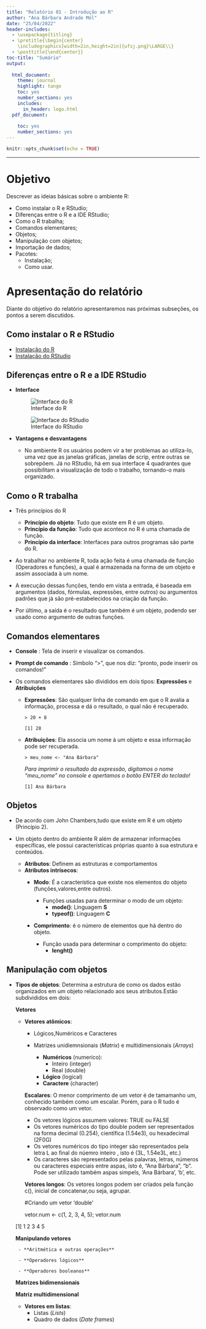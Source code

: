 ```yaml
---
title: "Relatório 01 - Introdução ao R"
author: "Ana Bárbara Andrade Mól"
date: "25/04/2022"
header-includes:
  - \usepackage{titling}
  - \pretitle{\begin{center}
    \includegraphics[width=2in,height=2in]{ufsj.png}\LARGE\\}
  - \posttitle{\end{center}}
toc-title: "Sumário"
output:
  
  html_document:
    theme: journal
    highlight: tango
    toc: yes
    number_sections: yes
    includes:
      in_header: logo.html
  pdf_document:
    
    toc: yes
    number_sections: yes
---
```


```r
knitr::opts_chunk$set(echo = TRUE)
```
--- 

# Objetivo

Descrever as ideias básicas sobre o ambiente R:

 - Como instalar o R e RStudio;
 - Diferenças entre o R e a IDE RStudio;
 - Como o R trabalha;
 - Comandos elementares;
 - Objetos;
 - Manipulação com objetos;
 - Importação de dados;
 - Pacotes:
   - Instalação;
   - Como usar.
 

# Apresentação do relatório

Diante do objetivo do relatório apresentaremos nas próximas subseções, os pontos a serem discutidos.

## Como instalar o R e RStudio

 - [Instalação do R](https://cran.r-project.org/bin/windows/base/)
 - [Instalação do RStudio](https://www.rstudio.com/products/rstudio/download/#download)

## Diferenças entre o R e a IDE RStudio

 - **Interface** 
 
   ![Interface do R](interfacedor.jpg)
  
   ![Interface do RStudio](interfacedorstudio.jpg)
 
 - **Vantagens e desvantagens** 
   
   - No ambiente R os usuários podem vir a ter problemas ao utiliza-lo, uma vez que as janelas gráficas, janelas de scrip, entre outras se sobrepõem. Já no RStudio, há em sua interface 4 quadrantes que possibilitam a visualização de todo o trabalho, tornando-o mais organizado.
   
## Como o R trabalha 
 
 - Três princípios do R 
 
   - **Princípio do objeto**: Tudo que existe em R é um objeto. 
   - **Princípio da função**: Tudo que acontece no R é uma chamada de função.
   - **Princípio da interface**: Interfaces para outros programas são parte do R.
 
 - Ao trabalhar no ambiente R, toda ação feita é uma chamada de função (Operadores e funções), a qual é armazenada na forma de um objeto e assim associada à um nome.
 - A execução dessas funções, tendo em vista a entrada, é baseada em argumentos (dados, fórmulas, expressões, entre outros) ou argumentos padrões que já são pré-estabelecidos  na criação da função.
 - Por último, a saída é o resultado que também é um objeto, podendo ser usado como argumento de outras funções.

## Comandos elementares 

 - **Console** : Tela de inserir e visualizar os comandos. 
 - **Prompt de comando** : Símbolo ">", que nos diz: "pronto, pode inserir os comandos!" 
 
 - Os comandos elementares são divididos em dois tipos: **Expressões** e **Atribuições**
 
   - **Expressões**: São qualquer linha de comando em que o R avalia a informação, processa e dá o resultado, o qual não é recuperado. 
   
      ` > 20 + 8 `
      
      `[1] 28 `
       
   - **Atribuições**: Ela associa um nome à um objeto e essa informação pode ser recuperada.
      
      ` > meu_nome <- "Ana Bárbara" `
      
      *Para imprimir o resultado da expressão, digitamos o nome*
      *"meu_nome" no console e apertamos o botão ENTER do teclado!*
      
      `[1] Ana Bárbara`

## Objetos 

 - De acordo com John Chambers,tudo que existe em R é um objeto (Princípio 2).
 - Um objeto dentro do ambiente R além de armazenar informações específicas, ele possui características próprias quanto à sua estrutura e conteúdos.
   
   - **Atributos**: Definem as estruturas e comportamentos 
   - **Atributos intrísecos**: 
     - **Modo**: É a característica que existe nos elementos do objeto (funções,valores,entre outros).
       
         - Funções usadas para determinar o modo de um objeto:
           - **mode()**: Linguagem **S**
           - **typeof()**: Linguagem **C**
          
     - **Comprimento**: é o número de elementos que há dentro do objeto.
         - Função usada para determinar o comprimento do objeto:
           - **lenght()**
           
## Manipulação com objetos

- **Tipos de objetos**: Determina a estrutura de como os dados estão organizados em um objeto relacionado aos seus atributos.Estão subdivididos em dois:

  **Vetores**
   
   - **Vetores atômicos**: 
     - Lógicos,Numéricos e Caracteres
     - Matrizes unidiemnsionais (*Matrix*) e multidimensionais (*Arrays*)
     
       - **Numéricos** (numerico):
         - Inteiro (integer)
         - Real (double)
       - **Lógico** (logical)
       - **Caractere** (character)
       
     **Escalares**: O menor comprimento de um vetor é de tamamanho um, conhecido também como um escalar. Porém, para o R tudo é observado como um vetor.
       
       - Os vetores lógicos assumem valores: TRUE ou FALSE
       - Os vetores numéricos do tipo double podem ser representados na forma decimal (0.254), científica (1.54e3), ou hexadecimal (2F0G)
       - Os vetores numéricos do tipo integer são representados pela letra L ao final do núemro inteiro , isto é (3L, 1.54e3L, etc.)
       - Os caracteres são representados pelas palavras, letras, números ou caracteres especiais entre aspas, isto é, "Ana Bárbara", "b". Pode ser utilizado também aspas simpels, 'Ana Bárbara', 'b', etc.
    
     **Vetores longos**: Os vetores longos podem ser criados pela função c(), inicial de concatenar,ou seja, agrupar.
     
     #Criando um vetor 'double'
     
     vetor.num <- c(1, 2, 3, 4, 5); vetor.num
     
    [1] 1 2 3 4 5
    
    **Manipulando vetores**
    
       - **Aritmética e outras operações**
      
       - **Operadores lógicos**
      
       - **Operadores booleanos**
    
    **Matrizes bidimensionais**
    
    **Matriz multidimensional**
     
  - **Vetores em listas**:
     - Listas (*Lists*)
     - Quadro de dados (*Date frames*)



   
      



